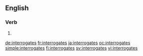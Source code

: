 ==English==

===Verb===
{{head|en|verb form}}

# {{en-third-person singular of|interrogate}}

[[de:interrogates]]
[[fr:interrogates]]
[[ja:interrogates]]
[[oc:interrogates]]
[[simple:interrogates]]
[[fi:interrogates]]
[[sv:interrogates]]
[[vi:interrogates]]
